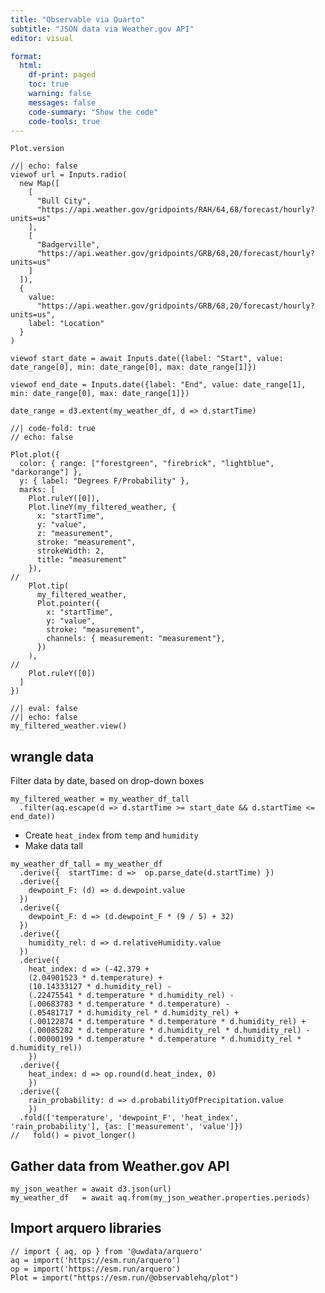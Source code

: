 ```yaml
---
title: "Observable via Quarto"
subtitle: "JSON data via Weather.gov API"
editor: visual

format: 
  html:
    df-print: paged
    toc: true
    warning: false
    messages: false
    code-summary: "Show the code"
    code-tools: true
---
```


```ojs
Plot.version
```

```ojs
//| echo: false
viewof url = Inputs.radio(
  new Map([
    [
      "Bull City",
      "https://api.weather.gov/gridpoints/RAH/64,68/forecast/hourly?units=us"
    ],
    [
      "Badgerville",
      "https://api.weather.gov/gridpoints/GRB/68,20/forecast/hourly?units=us"
    ]
  ]),
  {
    value:
      "https://api.weather.gov/gridpoints/GRB/68,20/forecast/hourly?units=us",
    label: "Location"
  }
)

viewof start_date = await Inputs.date({label: "Start", value: date_range[0], min: date_range[0], max: date_range[1]})

viewof end_date = Inputs.date({label: "End", value: date_range[1], min: date_range[0], max: date_range[1]})

date_range = d3.extent(my_weather_df, d => d.startTime)
```

```ojs
//| code-fold: true
// echo: false

Plot.plot({
  color: { range: ["forestgreen", "firebrick", "lightblue", "darkorange"] },
  y: { label: "Degrees F/Probability" },
  marks: [
    Plot.ruleY([0]),
    Plot.lineY(my_filtered_weather, {
      x: "startTime",
      y: "value",
      z: "measurement",
      stroke: "measurement",
      strokeWidth: 2,
      title: "measurement"
    }),
//    
    Plot.tip(
      my_filtered_weather,
      Plot.pointer({
        x: "startTime",
        y: "value",
        stroke: "measurement",
        channels: { measurement: "measurement"},
      })
    ),
//
    Plot.ruleY([0])
  ]
})
```

```ojs
//| eval: false
//| echo: false
my_filtered_weather.view()
```

## wrangle data

Filter data by date, based on drop-down boxes

```ojs
my_filtered_weather = my_weather_df_tall
  .filter(aq.escape(d => d.startTime >= start_date && d.startTime <= end_date)) 
```

-   Create `heat_index` from `temp` and `humidity`
-   Make data tall

```ojs
my_weather_df_tall = my_weather_df
  .derive({  startTime: d =>  op.parse_date(d.startTime) })
  .derive({
    dewpoint_F: (d) => d.dewpoint.value
  })
  .derive({
    dewpoint_F: d => (d.dewpoint_F * (9 / 5) + 32)
  })
  .derive({
    humidity_rel: d => d.relativeHumidity.value
  })
  .derive({
    heat_index: d => (-42.379 + 
    (2.04901523 * d.temperature) + 
    (10.14333127 * d.humidity_rel) -
    (.22475541 * d.temperature * d.humidity_rel) - 
    (.00683783 * d.temperature * d.temperature) - 
    (.05481717 * d.humidity_rel * d.humidity_rel) + 
    (.00122874 * d.temperature * d.temperature * d.humidity_rel) + 
    (.00085282 * d.temperature * d.humidity_rel * d.humidity_rel) - 
    (.00000199 * d.temperature * d.temperature * d.humidity_rel * d.humidity_rel))
    })
  .derive({
    heat_index: d => op.round(d.heat_index, 0)
    })
  .derive({
    rain_probability: d => d.probabilityOfPrecipitation.value 
    })
  .fold(['temperature', 'dewpoint_F', 'heat_index', 'rain_probability'], {as: ['measurement', 'value']}) 
//   fold() = pivot_longer() 
```

## Gather data from Weather.gov API

```ojs
my_json_weather = await d3.json(url) 
my_weather_df   = await aq.from(my_json_weather.properties.periods)
```

## Import arquero libraries

```ojs
// import { aq, op } from '@uwdata/arquero'
aq = import('https://esm.run/arquero') 
op = import('https://esm.run/arquero') 
Plot = import("https://esm.run/@observablehq/plot")
```

